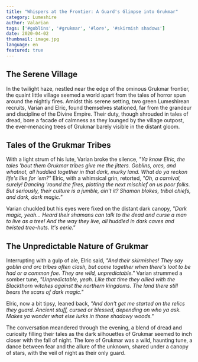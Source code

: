 ```yaml
---
title: "Whispers at the Frontier: A Guard's Glimpse into Grukmar"
category: Lumeshire
author: Valarian
tags: ['#goblins', '#grukmar', '#lore', '#skirmish shadows']
date: 2020-04-02
thumbnail: image.jpg
language: en
featured: true
---
```


## The Serene Village

In the twilight haze, nestled near the edge of the ominous Grukmar frontier, the quaint little village seemed a world apart from the tales of horror spun around the nightly fires. Amidst this serene setting, two green Lumeshirean recruits, Varian and Elric, found themselves stationed, far from the grandeur and discipline of the Divine Empire. Their duty, though shrouded in tales of dread, bore a facade of calmness as they lounged by the village outpost, the ever-menacing trees of Grukmar barely visible in the distant gloom.

## Tales of the Grukmar Tribes

With a light strum of his lute, Varian broke the silence, *"Ya know Elric, the tales 'bout them Grukmar tribes give me the jitters. Goblins, orcs, and whatnot, all huddled together in that dark, murky land. What do ya reckon life's like for 'em?"* Elric, with a whimsical grin, retorted, *"Oh, a carnival, surely! Dancing 'round the fires, plotting the next mischief on us poor folks. But seriously, their culture is a jumble, ain't it? Shaman blokes, tribal chiefs, and dark, dark magic."*

Varian chuckled but his eyes were fixed on the distant dark canopy, *"Dark magic, yeah... Heard their shamans can talk to the dead and curse a man to live as a tree! And the way they live, all huddled in dark caves and twisted tree-huts. It's eerie."*

## The Unpredictable Nature of Grukmar

Interrupting with a gulp of ale, Elric said, *"And their skirmishes! They say goblin and orc tribes often clash, but come together when there's loot to be had or a common foe. They are wild, unpredictable."* Varian strummed a somber tune, *"Unpredictable, yeah. Like that time they allied with the Blackthorn witches against the northern kingdoms. The land there still bears the scars of dark magic."*

Elric, now a bit tipsy, leaned back, *"And don't get me started on the relics they guard. Ancient stuff, cursed or blessed, depending on who ya ask. Makes ya wonder what else lurks in those shadowy woods."*

The conversation meandered through the evening, a blend of dread and curiosity filling their tales as the dark silhouettes of Grukmar seemed to inch closer with the fall of night. The lore of Grukmar was a wild, haunting tune, a dance between fear and the allure of the unknown, shared under a canopy of stars, with the veil of night as their only guard.